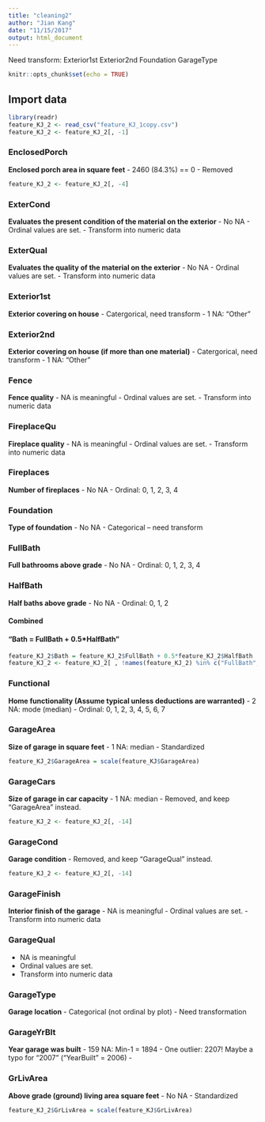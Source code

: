 ```yaml
---
title: "cleaning2"
author: "Jian Kang"
date: "11/15/2017"
output: html_document
---
```


Need transform:
Exterior1st
Exterior2nd
Foundation
GarageType


```r
knitr::opts_chunk$set(echo = TRUE)
```

## Import data
```r
library(readr)
feature_KJ_2 <- read_csv("feature_KJ_1copy.csv")
feature_KJ_2 <- feature_KJ_2[, -1]
```


### EnclosedPorch
**Enclosed porch area in square feet**
- 2460 (84.3%) == 0
- Removed
```r
feature_KJ_2 <- feature_KJ_2[, -4]
```


### ExterCond
**Evaluates the present condition of the material on the exterior**
- No NA
- Ordinal values are set.
- Transform into numeric data


### ExterQual
**Evaluates the quality of the material on the exterior**
- No NA
- Ordinal values are set.
- Transform into numeric data


### Exterior1st
**Exterior covering on house**
- Catergorical, need transform
- 1 NA: "Other"


### Exterior2nd
**Exterior covering on house (if more than one material)**
- Catergorical, need transform
- 1 NA: "Other"


### Fence
**Fence quality**
- NA is meaningful
- Ordinal values are set.
- Transform into numeric data


### FireplaceQu
**Fireplace quality**
- NA is meaningful
- Ordinal values are set.
- Transform into numeric data


### Fireplaces
**Number of fireplaces**
- No NA
- Ordinal: 0, 1, 2, 3, 4


### Foundation
**Type of foundation**
- No NA
- Categorical -- need transform


### FullBath
**Full bathrooms above grade**
- No NA
- Ordinal: 0, 1, 2, 3, 4

### HalfBath
**Half baths above grade**
- No NA
- Ordinal: 0, 1, 2

#### Combined
#### "Bath = FullBath + 0.5*HalfBath"
```r
feature_KJ_2$Bath = feature_KJ_2$FullBath + 0.5*feature_KJ_2$HalfBath
feature_KJ_2 <- feature_KJ_2[ , !names(feature_KJ_2) %in% c("FullBath","HalfBath")]
```


### Functional
**Home functionality (Assume typical unless deductions are warranted)**
- 2 NA: mode (median)
- Ordinal: 0, 1, 2, 3, 4, 5, 6, 7


### GarageArea
**Size of garage in square feet**
- 1 NA: median
- Standardized

```r
feature_KJ_2$GarageArea = scale(feature_KJ$GarageArea)
```

### GarageCars
**Size of garage in car capacity**
- 1 NA: median
- Removed, and keep "GarageArea" instead.
```r
feature_KJ_2 <- feature_KJ_2[, -14]
```


### GarageCond
**Garage condition**
- Removed, and keep "GarageQual" instead.
```r
feature_KJ_2 <- feature_KJ_2[, -14]
```

### GarageFinish
**Interior finish of the garage**
- NA is meaningful
- Ordinal values are set.
- Transform into numeric data


### GarageQual
- NA is meaningful
- Ordinal values are set.
- Transform into numeric data


### GarageType
**Garage location**
- Categorical (not ordinal by plot)
- Need transformation


### GarageYrBlt
**Year garage was built**
- 159 NA: Min-1 = 1894
- One outlier: 2207! Maybe a typo for "2007" ("YearBuilt" = 2006)
- 

### GrLivArea
**Above grade (ground) living area square feet**
- No NA
- Standardized
```r
feature_KJ_2$GrLivArea = scale(feature_KJ$GrLivArea)
```

